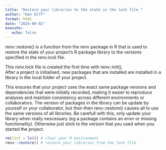 ---
title: "Restore your libraries to the state in the lock file "
author: "Han Olff"
format: html
date: "2024-09-02"
execute: 
   echo: false
---

renv::restore() is a function from the renv package in R that is used to restore the state of your project's R package library to the versions specified in the renv.lock file.

This renv.lock file is created the first time with renv::init(),\
After a project is initialised, new packages that are installed are installed in a library in the local folder of your project.

This ensures that your project uses the exact same package versions and dependencies that were initially recorded, making it easier to reproduce analyses and maintain consistency across different environments or collaborators. The version of packages in the library can be update by yourself or your collaborator, but then then renv::restore() causes all to use the same versions of all libraries. Be carefull with this, only update your library when really nescessary (eg a package contains an error or missing functionality). Otherwise just stick to the version that you used when you started the project.

```{r}

rm(list = ls()) # clear your R environment
renv::restore() # restore your libraries from the lock file
```
